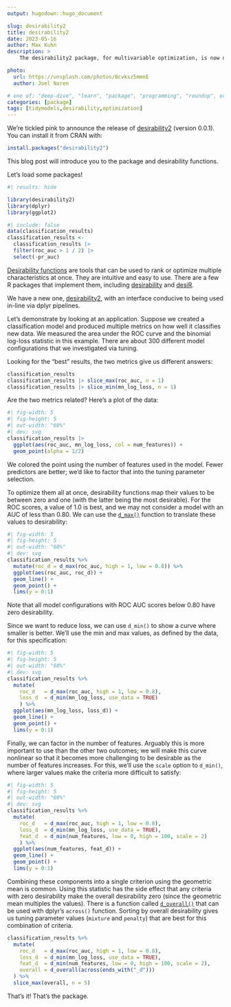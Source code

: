 ```yaml
---
output: hugodown::hugo_document

slug: desirability2
title: desirability2
date: 2023-05-16
author: Max Kuhn
description: >
    The desirability2 package, for multivariable optimization, is now on CRAN.

photo:
  url: https://unsplash.com/photos/8cvksz5mmnE
  author: Joel Naren

# one of: "deep-dive", "learn", "package", "programming", "roundup", or "other"
categories: [package] 
tags: [tidymodels,desirability,optimization]
---
```


<!--
TODO:
* [ ] Look over / edit the post's title in the yaml
* [ ] Edit (or delete) the description; note this appears in the Twitter card
* [ ] Pick category and tags (see existing with `hugodown::tidy_show_meta()`)
* [ ] Find photo & update yaml metadata
* [ ] Create `thumbnail-sq.jpg`; height and width should be equal
* [ ] Create `thumbnail-wd.jpg`; width should be >5x height
* [ ] `hugodown::use_tidy_thumbnails()`
* [ ] Add intro sentence, e.g. the standard tagline for the package
* [ ] `usethis::use_tidy_thanks()`
-->

We're tickled pink to announce the release of [desirability2](http://desirability2.tidymodels.org) (version 0.0.1). You can install it from CRAN with:

```r
install.packages("desirability2")
```

This blog post will introduce you to the package and desirability functions. 

Let's load some packages! 

```r
#| results: hide

library(desirability2)
library(dplyr)
library(ggplot2)
```


```r
#| include: false
data(classification_results)
classification_results <- 
  classification_results |> 
  filter(roc_auc > 1 / 2) |> 
  select(-pr_auc)
```

[Desirability functions](https://scholar.google.com/scholar?hl=en&as_sdt=0%2C7&q=%22desirability+functions%22) are tools that can be used to rank or optimize multiple characteristics at once. They are intuitive and easy to use. There are a few R packages that implement them, including [desirability](http://cran.r-project.org/package=desirability) and [desiR](http://cran.r-project.org/package=desiR). 

We have a new one, [desirability2](http://cran.r-project.org/package=desirability2), with an interface conducive to being used in-line via dplyr pipelines. 

Let's demonstrate by looking at an application. Suppose we created a classification model and produced multiple metrics on how well it classifies new data. We measured the area under the ROC curve and the binomial log-loss statistic in this example. There are about 300 different model configurations that we investigated via tuning. 

Looking for the "best" results, the two metrics give us different answers: 

```r
classification_results
classification_results |> slice_max(roc_auc, n = 1)
classification_results |> slice_min(mn_log_loss, n = 1)
```

Are the two metrics related? Here's a plot of the data: 

```r
#| fig-width: 5
#| fig-height: 5
#| out-width: "60%"
#| dev: svg
classification_results |> 
  ggplot(aes(roc_auc, mn_log_loss, col = num_features)) + 
  geom_point(alpha = 1/2)
```

We colored the point using the number of features used in the model. Fewer predictors are better; we'd like to factor that into the tuning parameter selection. 

To optimize them all at once, desirability functions map their values to be between zero and one (with the latter being the most desirable). For the ROC scores, a value of 1.0 is best, and we may not consider a model with an AUC of less than 0.80. We can use the [`d_max()`](http://desirability2.tidymodels.org/reference/inline_desirability.html) function to translate these values to desirability: 

```r
#| fig-width: 5
#| fig-height: 5
#| out-width: "60%"
#| dev: svg
classification_results %>% 
  mutate(roc_d = d_max(roc_auc, high = 1, low = 0.8)) %>% 
  ggplot(aes(roc_auc, roc_d)) +
  geom_line() + 
  geom_point() + 
  lims(y = 0:1)
```

Note that all model configurations with ROC AUC scores below 0.80 have zero desirability. 

Since we want to reduce loss, we can use `d_min()` to show a curve where smaller is better. We'll use the min and max values, as defined by the data, for this specification:

```r
#| fig-width: 5
#| fig-height: 5
#| out-width: "60%"
#| dev: svg
classification_results %>% 
  mutate(
    roc_d   = d_max(roc_auc, high = 1, low = 0.8),
    loss_d  = d_min(mn_log_loss, use_data = TRUE)
    ) %>% 
  ggplot(aes(mn_log_loss, loss_d)) +
  geom_line() + 
  geom_point() + 
  lims(y = 0:1)
```

Finally, we can factor in the number of features. Arguably this is more important to use than the other two outcomes; we will make this curve nonlinear so that it becomes more challenging to be desirable as the number of features increases. For this, we'll use the `scale` option to `d_min()`, where larger values make the criteria more difficult to satisfy: 

```r
#| fig-width: 5
#| fig-height: 5
#| out-width: "60%"
#| dev: svg
classification_results %>% 
  mutate(
    roc_d   = d_max(roc_auc, high = 1, low = 0.8),
    loss_d  = d_min(mn_log_loss, use_data = TRUE),
    feat_d  = d_min(num_features, low = 0, high = 100, scale = 2)
    ) %>% 
  ggplot(aes(num_features, feat_d)) +
  geom_line() + 
  geom_point() + 
  lims(y = 0:1)
```

Combining these components into a single criterion using the geometric mean is common. Using this statistic has the side effect that any criteria with zero desirability make the overall desirability zero (since the geometric mean multiples the values). There is a function called [`d_overall()`](http://desirability2.tidymodels.org/reference/d_overall.html) that can be used with dplyr's `across()` function. Sorting by overall desirability gives us tuning parameter values (`mixture` and `penalty`) that are best for this combination of criteria. 

```r
classification_results %>% 
  mutate(
    roc_d   = d_max(roc_auc, high = 1, low = 0.8),
    loss_d  = d_min(mn_log_loss, use_data = TRUE),
    feat_d  = d_min(num_features, low = 0, high = 100, scale = 2),
    overall = d_overall(across(ends_with("_d")))
  ) %>% 
  slice_max(overall, n = 5)
```

That's it! That's the package.  

